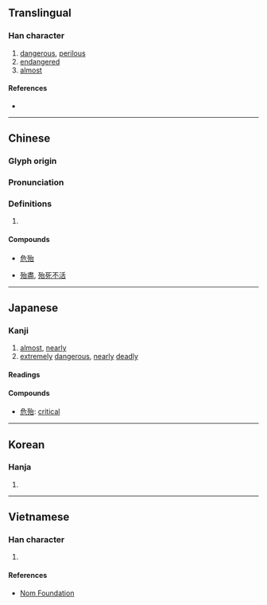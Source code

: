 {{character info/new}}
==Translingual==

===Han character===
{{Han char|rn=78|rad=歹|as=05|sn=9|four=13260|canj=MNIR|ids=⿰歹台}}

# [[dangerous]], [[perilous]]
# [[endangered]]
# [[almost]]

====References====
* {{Han ref|kx=0580.040|dkj=16430|dj=0972.180|hdz=21384.120|uh=6B86|ud=27526|bh=AC70|bd=44144}}

----

==Chinese==
{{zh-forms}}

===Glyph origin===
{{Han etym}}

===Pronunciation===
{{zh-pron
|m=dài
|c=doi6,toi5
|mc=y
|oc=y
|ma=
|cat=a,adv
}}

===Definitions===
{{zh-hanzi}}

# {{rfdef|lang=zh}}

====Compounds====
* {{sense|critical}} [[危殆]]
* {{sense|almost}} [[殆盡]], [[殆死不活]]

----

==Japanese==

===Kanji===
{{ja-kanji|grade=|rs=歹05}}

# [[almost]], [[nearly]]
# [[extremely]] [[dangerous]], [[nearly]] [[deadly]]

====Readings====
{{ja-readings
|goon=[[だい]] (dai)
|kanon=[[たい]] (tai)
|kun={{qualifier|rare}} [[あぶない]] ([[殆ない]], abunai), {{qualifier|rare}} [[あやうい]] ([[殆うい]], ayaui), [[ほとほと]] (hotohoto), {{qualifier|archaic}} [[ほとほとし]] ([[殆し]], hotohotoshi), [[ほとと]] ([[殆と]], hototo), [[ほとんど]] ([[殆ど]], hotondo)
}}

====Compounds====
{{der-top|Compounds}}
* [[危殆]]: [[critical]]
{{der-bottom}}

----

==Korean==

===Hanja===
{{ko-hanja|hangeul=태|eumhun=|rv=tae|mr=t'ae|y=thay}}

# {{defn|lang=ko|sort=歹05}}

----

==Vietnamese==

===Han character===
{{vi-readings|rs=歹05| hanviet = đãi}}

# {{defn|lang=vi|sort=歹05}}

====References====
*[http://nomfoundation.org/common/nom_details.php?codepoint=6b86 Nom Foundation]